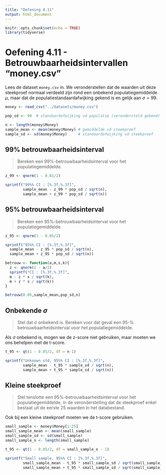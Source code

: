 ```yaml
---
title: "Oefening 4.11"
output: html_document
---
```


```r
knitr::opts_chunk$set(echo = TRUE)
library(tidyverse)
```

# Oefening 4.11 - Betrouwbaarheidsintervallen "money.csv"

Lees de dataset `money.csv` in. We veronderstellen dat de waarden uit deze steekproef normaal verdeeld zijn rond een onbekend populatiegemiddelde $\mu$, maar dat de populatiestandaardafwijking gekend is en gelijk aan $\sigma = 99$.

```r
money <- read_csv("../datasets/money.csv")

pop_sd <- 99  # standaardafwijking vd populatie (verondersteld gekend)

n <- length(money$Money)
sample_mean <- mean(money$Money) # gemiddelde vd steekproef
sample_sd <- sd(money$Money)     # standaardafwijking vd steekproef
```

## 99% betrouwbaarheidsinterval

> Bereken een 99\%-betrouwbaarheidsinterval voor het populatiegemiddelde.

```r
z_99 <- qnorm(1 - 0.01/2)

sprintf("99%% CI : [%.3f,%.3f]",
        sample_mean - z_99 * pop_sd / sqrt(n),
        sample_mean + z_99 * pop_sd / sqrt(n))
```

## 95% betrouwbaarheidsinterval

> Bereken een 95\%-betrouwbaarheidsinterval voor het populatiegemiddelde.

```r
z_95 <- qnorm(1 - 0.05/2)

sprintf("95%% CI : [%.3f,%.3f]",
  sample_mean - z_95 * pop_sd / sqrt(n),
  sample_mean + z_95 * pop_sd / sqrt(n))

betrouw <- function(a,m,s,k){
  z <- qnorm(1 - a/2)
  sprintf("CI : [%.3f,%.3f]",
  m - z * s / sqrt(k),
  m + z * s / sqrt(k))
}

betrouw(0.06,sample_mean,pop_sd,n)

```

## Onbekende $\sigma$

> Stel dat $\sigma$ onbekend is. Bereken voor dat geval een 95-\% betrouwbaarheidsinterval voor het populatiegemiddelde.

Als $\sigma$ onbekend is, mogen we de z-score niet gebruiken, maar moeten we ons behelpen met de t-score.

```r
t_95 <- qt(1 - 0.05/2, df = n-1)

sprintf("Unknown std, 95%% CI : [%.3f,%.3f]",
        sample_mean - t_95 * sample_sd / sqrt(n),
        sample_mean + t_95 * sample_sd / sqrt(n))
```

## Kleine steekproef

> Stel tenslotte een 95\%-betrouwbaarheidsinterval voor het populatiegemiddelde, in de veronderstelling dat de steekproef enkel bestaat uit de eerste 25 waarden in het databestand.

Ook bij een kleine steekproef moeten we de t-score gebruiken.

```r
small_sample <- money$Money[1:25]
small_sample_mean <- mean(small_sample)
small_sample_sd <- sd(small_sample)
small_sample_n <- length(small_sample)

t_95 <- qt(1 - 0.05/2, df = small_sample_n - 1)

sprintf("Small sample, 95%% CI : [%.3f,%.3f]",
        small_sample_mean - t_95 * small_sample_sd / sqrt(small_sample_n),
        small_sample_mean + t_95 * small_sample_sd / sqrt(small_sample_n))
```
